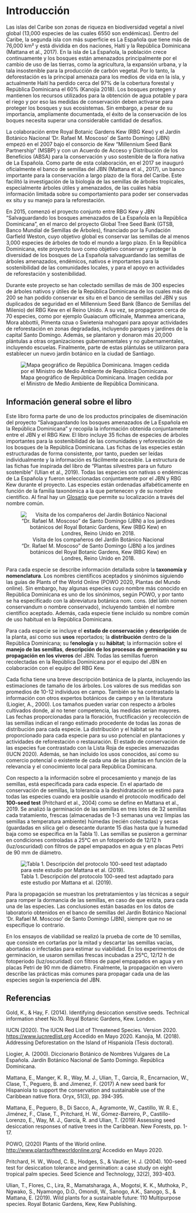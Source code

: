# Introducción {.unnumbered}

Las islas del Caribe son zonas de riqueza en biodiversidad vegetal a nivel global (13,000 especies de las cuales 6550 son endémicas). Dentro del Caribe, la segunda isla con más superficie es La Española que tiene más de 76,000 km² y está dividida en dos naciones, Haití y la República Dominicana (Mattana et al., 2017). En la isla de La Española, la población crece continuamente y los bosques están amenazados principalmente por el cambio de uso de las tierras, como la agricultura, la expansión urbana, y la tala insostenible para la producción de carbón vegetal. Por lo tanto, la deforestación es la principal amenaza para los medios de vida en la isla, y actualmente Haití ha perdido cerca del 97% de la cobertura forestal y República Dominicana el 60% (Kanojia 2018). Los bosques protegen y mantienen los recursos utilizados para la obtención de agua potable y para el riego y por eso las medidas de conservación deben activarse para proteger los bosques y sus ecosistemas. Sin embargo, a pesar de su importancia, ampliamente documentada, el éxito de la conservación de los boques necesita superar una considerable cantidad de desafíos.

La colaboración entre Royal Botanic Gardens Kew (RBG Kew) y el Jardín Botánico Nacional 'Dr. Rafael M. Moscoso' de Santo Domingo (JBN) empezó en el 2007 bajo el consorcio de Kew "Millennium Seed Bank Partnership" (MSBP) y con un Acuerdo de Acceso y Distribución de los Beneficios (ABSA) para la conservación y uso sostenible de la flora nativa de La Española. Como parte de esta colaboración, en el 2017 se inauguró oficialmente el banco de semillas del JBN (Mattana et al., 2017), un banco importante para la conservación a largo plazo de la flora del Caribe. Este facilitó la investigación de la biología de las semillas de árboles tropicales, especialmente árboles útiles y amenazados, de las cuáles había información limitada sobre su comportamiento para poder ser conservadas ex situ y su manejo para la reforestación.

En 2015, comenzó el proyecto conjunto entre RBG Kew y JBN "Salvaguardando los bosques amenazados de La Española en la República Dominicana", en el marco del proyecto Global Tree Seed Bank (GTSB, Banco Mundial de Semillas de Árboles), financiado por la Fundación Garfield Weston, cuyo objetivo global es conservar las semillas de al menos 3,000 especies de árboles de todo el mundo a largo plazo. En la República Dominicana, este proyecto tuvo como objetivo conservar y proteger la diversidad de los bosques de La Española salvaguardando las semillas de árboles amenazados, endémicos, nativos e importantes para la sostenibilidad de las comunidades locales, y para el apoyo en actividades de reforestación y sostenibilidad.

Durante este proyecto se han colectado semillas de más de 300 especies de árboles nativos y útiles de la República Dominicana de los cuales más de 200 se han podido conservar ex situ en el banco de semillas del JBN y sus duplicados de seguridad en el Millennium Seed Bank (Banco de Semillas del Milenio) del RBG Kew en el Reino Unido. A su vez, se propagaron cerca de 70 especies, como por ejemplo Guaiacum officinale, Mammea americana, Mora abbottii, Pimenta ozua o Swietenia mahogani para apoyar actividades de reforestación en zonas degradadas, incluyendo parques y jardines de la capital Santo Domingo. Además, se plantaron y donaron más 20,000 plántulas a otras organizaciones gubernamentales y no gubernamentales, incluyendo escuelas. Finalmente, parte de estas plántulas se utilizaron para establecer un nuevo jardín botánico en la ciudad de Santiago.

![Mapa geográfico de República Dominicana. Imagen cedida por el Ministro de Medio Ambiente de República Dominicana.](figures/mapadr.png)

## Información general sobre el libro {.unnumbered}

Este libro forma parte de uno de los productos principales de diseminación del proyecto "Salvaguardando los bosques amenazados de La Española en la República Dominicana" y recopila la información obtenida conjuntamente entre el JBN y el RBG Kew. El libro incluye 35 fichas de especies de árboles importantes para la sostenibilidad de las comunidades y reforestación de los bosques de la República Dominicana. Las fichas de las especies están estructuradas de forma consistente, por tanto, pueden ser leídas individualmente y la información es fácilmente accesible. La estructura de las fichas fue inspirada del libro de "Plantas silvestres para un futuro sostenible" (Ulian et al., 2019). Todas las especies son nativas o endémicas de La Española y fueron seleccionadas conjuntamente por el JBN y RBG Kew durante el proyecto. Las especies están ordenadas alfabéticamente en función de la familia taxonómica a la que pertenecen y de su nombre científico. Al final hay un [Glosario](#comunes) que permite su localización a través del nombre común. 

<center>

![Visita de los compañeros del Jardín Botánico Nacional "Dr. Rafael M. Moscoso" de Santo Domingo (JBN) a los jardines botánicos del Royal Botanic Gardens, Kew (RBG Kew) en Londres, Reino Unido en 2018.](figures/foto_grupo.png)

</center>

Para cada especie se describe información detallada sobre la **taxonomía y nomenclatura**. Los nombres científicos aceptados y sinónimos siguiendo las guías de Plants of the World Online (POWO 2020, Plantas del Mundo online). Sin embargo, hay algunas especies cuyo nombre más conocido en República Dominicana es uno de los sinónimos, según POWO, y por tanto se ha especificado con la abreviatura botánica nom. cons. (del latín nomen conservandum o nombre conservado), incluyendo también el nombre científico aceptado. Además, cada especie tiene incluido su nombre común de uso habitual en la República Dominicana.

Para cada especie se incluye el **estado de conservación** y **descripción** de la planta, así como sus **usos** reportados; la **distribución** dentro de la República Dominicana; su f**enología** y su **hábitat**; la información sobre el **manejo de las semillas**, **descripción de los procesos de germinación y su propagación en los viveros** del JBN. Todas las semillas fueron recolectadas en la República Dominicana por el equipo del JBN en colaboración con el equipo del RBG Kew.

Cada ficha tiene una breve descripción botánica de la planta, incluyendo las estimaciones de tamaño de los árboles. Los valores de sus medidas son promedios de 10-12 individuos en campo. También se ha contrastado la información con otros expertos botánicos de campo y en la literatura (Liogier, A., 2000). Los tamaños pueden variar con respecto a árboles cultivados donde, al no tener competencia, las medidas serían mayores. Las fechas proporcionadas para la floración, fructificación y recolección de las semillas indican el rango estimado procedente de todas las zonas de distribución para cada especie. La distribución y el hábitat se ha proporcionado para cada especie para su uso potencial en plantaciones y actividades de reforestación o restauración. El estado de conservación de las especies fue contrastado con la Lista Roja de especies amenazadas (IUCN 2020). Además, se han incluido los usos conocidos, así como su comercio potencial o existente de cada una de las plantas en función de la relevancia y el conocimiento local para República Dominicana.

Con respecto a la información sobre el procesamiento y manejo de las semillas, está especificada para cada especie. En el apartado de conservación de semillas, la tolerancia a la deshidratación se estimó para todas las especies cuando era posible usando el protocolo modificado del **100-seed test** (Pritchard et al., 2004) como se define en Mattana et al., 2019. Se analizó la germinación de las semillas en tres lotes de 32 semillas cada tratamiento, frescas (almacenadas de 1-3 semanas una vez limpias las semillas a temperatura ambiente) húmedas (recién colectadas) y secas (guardadas en silica gel o desecante durante 15 días hasta que la humedad baja como se especifica en la Tabla 1). Las semillas se pusieron a germinar en condiciones controladas a 25°C en un fotoperiodo de 12/12 h (luz/oscuridad) con filtros de papel empapados en agua y en placas Petri de 90 mm de diámetro.

![Tabla 1. Descripción del protocolo 100-seed test adaptado para este estudio por Mattana et al. (2019).](figures/table1.png)

Para la propagación se muestran los pretratamientos y las técnicas a seguir para romper la dormancia de las semillas, en caso de que exista, para cada una de las especies. Las conclusiones están basadas en los datos de laboratorio obtenidos en el banco de semillas del Jardín Botánico Nacional 'Dr. Rafael M. Moscoso' de Santo Domingo (JBN), siempre que no se especifique lo contrario.

En los ensayos de viabilidad se realizó la prueba de corte de 10 semillas, que consiste en cortarlas por la mitad y descartar las semillas vacías, abortadas o infectadas para estimar su viabilidad. En los experimentos de germinación, se usaron semillas frescas incubadas a 25°C, 12/12 h de fotoperiodo (luz/oscuridad) con filtros de papel empapados en agua y en placas Petri de 90 mm de diámetro. Finalmente, la propagación en vivero describe las prácticas más comunes para propagar cada una de las especies según la experiencia del JBN.

## Referencias {.unnumbered}

Gold, K., & Hay, F. (2014). Identifying desiccation sensitive seeds. Technical information sheet No.10. Royal Botanic Gardens, Kew. London.

IUCN (2020). The IUCN Red List of Threatened Species. Version 2020. <https://www.iucnredlist.org> Accedido en Mayo 2020. Kanojia, M. (2018). Addressing Deforestation on the Island of Hispaniola (Tesis doctoral).

Liogier, A. (2000). Diccionario Botánico de Nombres Vulgares de La Española. Jardín Botánico Nacional de Santo Domingo. República Dominicana.

Mattana, E., Manger, K. R., Way, M. J., Ulian, T., Garcia, R., Encarnacion, W., Clase, T., Peguero, B. and Jimenez, F. (2017) A new seed bank for Hispaniola to support the conservation and sustainable use of the Caribbean native flora. Oryx, 51(3), pp. 394-395.

Mattana, E., Peguero, B., Di Sacco, A., Agramonte, W., Castillo, W. R. E., Jiménez, F., Clase, T., Pritchard, H. W., Gómez-Barreiro, P., Castillo-Lorenzo, E., Way, M. J., García, R. and Ulian, T. (2019) Assessing seed desiccation responses of native trees in the Caribbean. New Forests, pp. 1-17.

POWO, (2020) Plants of the World online. <http://www.plantsoftheworldonline.org/> Accedido en Mayo 2020.

Pritchard, H. W., Wood, C. B., Hodges, S., & Vautier, H. J. (2004). 100-seed test for desiccation tolerance and germination: a case study on eight tropical palm species. Seed Science and Technology, 32(2), 393-403.

Ulian, T., Flores, C., Lira, R., Mamatsharaga, A., Mogotsi, K. K., Muthoka, P., Ngwako, S., Nyamongo, D.O., Omondi, W., Sanogo, A.K., Sanogo, S., & Mattana, E. (2019). Wild plants for a sustainable future: 110 Multipurpose species. Royal Botanic Gardens, Kew, Kew Publishing.
